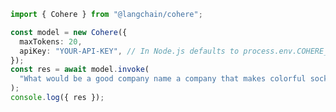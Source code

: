 ```typescript
import { Cohere } from "@langchain/cohere";

const model = new Cohere({
  maxTokens: 20,
  apiKey: "YOUR-API-KEY", // In Node.js defaults to process.env.COHERE_API_KEY
});
const res = await model.invoke(
  "What would be a good company name a company that makes colorful socks?"
);
console.log({ res });
```